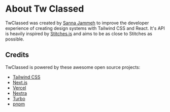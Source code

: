 # About Tw Classed

TwClassed was created by [Sanna Jammeh](https://twitter.com/SannaJammeh5) to improve the developer experience of creating design systems with Tailwind CSS and React. It's API is heavily inspired by [Stitches.js](https://stitches.dev) and aims to be as close to Stitches as possible.

## Credits

TwClassed is powered by these awesome open source projects:

- [Tailwind CSS](https://tailwindcss.com)
- [Next.js](https://nextjs.org)
- [Vercel](https://vercel.com)
- [Nextra](https://nextra.site)
- [Turbo](https://turbo.build)
- [pnpm](https://pnpm.io)
